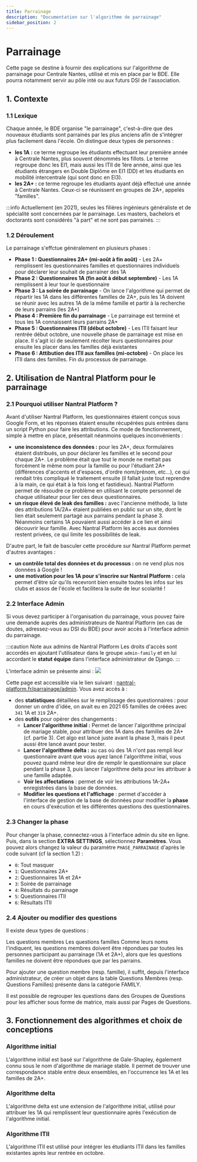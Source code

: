 ```yaml
---
title: Parrainage
description: "Documentation sur l'algorithme de parrainage"
sidebar_position: 2
---
```



# Parrainage

Cette page se destine à fournir des explications sur l'algorithme de parrainage pour Centrale Nantes, utilisé et mis en place par le BDE. Elle pourra notamment servir au pôle inté ou aux futurs DSI de l'association.

## 1. Contexte

### 1.1 Lexique

Chaque année, le BDE organise "le parrainage", c'est-à-dire que des nouveaux étudiants sont parrainés par les plus anciens afin de s'intégrer plus facilement dans l'école.
On distingue deux types de personnes :

-  **les 1A :** ce terme regroupe les étudiants effectuant leur première année à Centrale Nantes, plus souvent dénommés les fillots. Le terme regroupe donc les EI1, mais aussi les ITII de 1ère année, ainsi que les étudiants étrangers en Double Diplôme en EI1 (DD) et les étudiants en mobilité intercentrale (qui sont donc en EI3).
-  **les 2A+ :** ce terme regroupe les étudiants ayant déjà effectué une année à Centrale Nantes. Ceux-ci se réunissent en groupes de 2A+, appelés "familles".

:::info
Actuellement (en 2021), seules les filières ingénieurs généraliste et de spécialité sont concernées par le parrainage. Les masters, bachelors et doctorants sont considérés "à part" et ne sont pas parrainés.
:::

### 1.2 Déroulement

Le parrainage s'effctue généralement en plusieurs phases :

-  **Phase 1 : Questionnaires 2A+ (mi-août à fin août)** - Les 2A+ remplissent les questionnaires familles et questionnaires individuels pour déclarer leur souhait de parrainer des 1A
-  **Phase 2 : Questionnaires 1A (fin août à début septembre)** - Les 1A remplissent à leur tour le questionnaire
-  **Phase 3 : La soirée de parrainage** - On lance l'algorithme qui permet de répartir les 1A dans les différentes familles de 2A+, puis les 1A doivent se réunir avec les autres 1A de la même famille et partir à la recherche de leurs parrains (les 2A+)
-  **Phase 4 : Première fin du parrainage** - Le parrainage est terminé et tous les 1A connaissent leurs parrains 2A+
-  **Phase 5 : Questionnaires ITII (début octobre)** - Les ITII faisant leur rentrée début octobre, une nouvelle phase de parrainage est mise en place. Il s'agit ici de seulement récolter leurs questionnaires pour ensuite les placer dans les familles déjà existantes
-  **Phase 6 : Attibution des ITII aux familles (mi-octobre)** - On place les ITII dans des familles. Fin du processus de parrainage.

## 2. Utilisation de Nantral Platform pour le parrainage

### 2.1 Pourquoi utiliser Nantral Platform ?

Avant d'utiliser Nantral Platform, les questionnaires étaient conçus sous Google Form, et les réponses étaient ensuite récupérées puis entrées dans un script Python pour faire les attributions. Ce mode de fonctionnement, simple à mettre en place, présentait néanmoins quelques inconvénients :

-  **une inconsistence des données :** pour les 2A+, deux formulaires étaient distribués, un pour déclarer les familles et le second pour chaque 2A+. Le problème était que tout le monde ne mettait pas forcément le même nom pour la famille ou pour l'étudiant 2A+ (différences d'accents et d'espaces, d'ordre nom/prénom, etc...), ce qui rendait très compliqué le traitement ensuite (il fallait juste tout reprendre à la main, ce qui était à la fois long et fastidieux). Nantral Platform permet de résoudre ce problème en utilisant le compte personnel de chaque utilisateur pour lier ces deux questionnaires.
-  **un risque élevé de leak des familles :** avec l'ancienne méthode, la liste des attributions 1A/2A+ étaient publiées en public sur un site, dont le lien était seulement partagé aux parrains pendant la phase 3. Néanmoins certains 1A pouvaient aussi accéder à ce lien et ainsi découvrir leur famille. Avec Nantral Platform les accès aux données restent privées, ce qui limite les possibilités de leak.

D'autre part, le fait de basculer cette procédure sur Nantral Platform permet d'autres avantages :

-  **un contrôle total des données et du processus :** on ne vend plus nos données à Google !
-  **une motivation pour les 1A pour s'inscrire sur Nantral Platform :** cela permet d'être sûr qu'ils recevront bien ensuite toutes les infos sur les clubs et assos de l'école et facilitera la suite de leur scolarité !

### 2.2 Interface Admin

Si vous devez participer à l'organisation du parrainage, vous pouvez faire une demande auprès des administrateurs de Nantral Platform (en cas de doutes, adressez-vous au DSI du BDE) pour avoir accès à l'interface admin du parrainage.

:::caution Note aux admins de Nantral Platform
Les droits d'accès sont accordés en ajoutant l'utilisateur dans le groupe `admin-family` et en lui accordant le **statut équipe** dans l'interface administrateur de Django.
:::

L'interface admin se présente ainsi :
![](./parrainage_admin.png)

Cette page est accessible via le lien suivant : [nantral-platform.fr/parrainage/admin](https://nantral-platform.fr/parrainage/admin/). Vous avez accès à :

-  des **statistiques** détaillées sur le remplissage des questionnaires : pour donner un ordre d'idée, on avait eu en 2021 65 familles de créées avec `341` 1A et `319` 2A+.
-  des **outils** pour opérer des changements :
   -  **Lancer l'algorithme initial :** Permet de lancer l'algorithme principal de mariage stable, pour attribuer des 1A dans des familles de 2A+ (cf. partie 3). Cet algo est lancé juste avant la phase 3, mais il peut aussi être lancé avant pour tester.
   -  **Lancer l'algorithme delta :** au cas où des 1A n'ont pas rempli leur questionnaire avant que vous ayez lancé l'algorithme initial, vous pouvez quand même leur dire de remplir le questionnaire sur place pendant la phase 3, puis lancer l'algorithme delta pour les attribuer à une famille adaptée.
   -  **Voir les affectations** : permet de voir les attributions 1A-2A+ enregistrées dans la base de données.
   -  **Modifier les questions et l'affichage** : permet d'accéder à l'interface de gestion de la base de données pour modifier la **phase** en cours d'exécution et les différentes questions des questionnaires.

### 2.3 Changer la phase

Pour changer la phase, connectez-vous à l'interface admin du site en ligne.
Puis, dans la section **EXTRA SETTINGS**, sélectionnez **Paramètres**. Vous
pouvez alors changez la valeur du paramètre `PHASE_PARRAINAGE` d'après le
code suivant (cf la section 1.2) :

-  `0`: Tout masquer
-  `1`: Questionnaires 2A+
-  `2`: Questionnaires 1A et 2A+
-  `3`: Soirée de parrainage
-  `4`: Résultats du parrainage
-  `5`: Questionnaires ITII
-  `6`: Résultats ITII

### 2.4 Ajouter ou modifier des questions

Il existe deux types de questions :

Les questions membres
Les questions familles
Comme leurs noms l'indiquent, les questions membres doivent être répondues par toutes les personnes participant au parrainage (1A et 2A+), alors que les questions familles ne doivent être répondues que par les parrains.

Pour ajouter une question membre (resp. famille), il suffit, depuis l'interface administrateur, de créer un objet dans la table Questions Membres (resp. Questions Familles) présente dans la catégorie FAMILY.

Il est possible de regrouper les questions dans des Groupes de Questions pour les afficher sous forme de matrice, mais aussi par Pages de Questions.

## 3. Fonctionnement des algorithmes et choix de conceptions

### Algorithme initial

L'algorithme initial est basé sur l'algorithme de Gale-Shapley, également connu sous le nom d'algorithme de mariage stable. Il permet de trouver une correspondance stable entre deux ensembles, en l'occurrence les 1A et les familles de 2A+.

### Algorithme delta

L'algorithme delta est une extension de l'algorithme initial, utilisé pour attribuer les 1A qui remplissent leur questionnaire après l'exécution de l'algorithme initial.

### Algorithme ITII

L'algorithme ITII est utilisé pour intégrer les étudiants ITII dans les familles existantes après leur rentrée en octobre. 